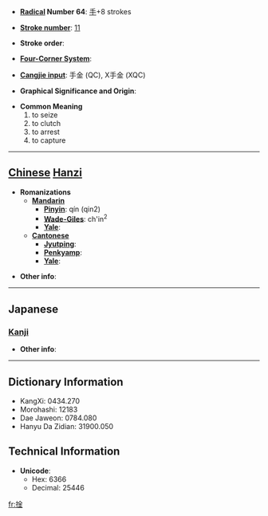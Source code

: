 * '''[[Wiktionary:Chinese radical index| Radical]] Number 64''': [[Wiktionary:Chinese radical index 手|手]]+8 strokes

* '''[[Wiktionary:Chinese total strokes index|Stroke number]]''': [[Wiktionary:Chinese total strokes index 11|11]]

* '''Stroke order''': 

* '''[[Wiktionary:Chinese four corner index|Four-Corner System]]''': 

* '''[[Wiktionary:Chinese Cangjie index|Cangjie input]]''': 手金 (QC), X手金 (XQC)

* '''Graphical Significance and Origin''': 

* '''Common Meaning'''
*#to seize
*# to clutch
*# to arrest
*# to capture


----

== [[Chinese]] [[Hanzi]] ==

* '''Romanizations'''
** '''[[Mandarin]]'''
*** '''[[Pinyin]]''': qín (qin2)
*** '''[[Wade-Giles]]''': ch'in<sup>2</sup>
*** '''[[Yale]]''': 
** '''[[Cantonese]]'''
*** '''[[Jyutping]]''':
*** '''[[Penkyamp]]''': 
*** '''[[Yale]]''': 

* '''Other info''': 

----

==Japanese==
===[[Kanji]]===
{{kanji|on readings=[[きん]] (kin), [[ごん]] (gon)
|kun readings=[[かたくとる]] (katakutoru)
}}

* '''Other info''':  

----

== Dictionary Information ==

* KangXi: 0434.270
* Morohashi: 12183
* Dae Jaweon: 0784.080
* Hanyu Da Zidian: 31900.050

== Technical Information ==

* '''Unicode''':
** Hex: 6366
** Decimal: 25446

[[fr:捦]]